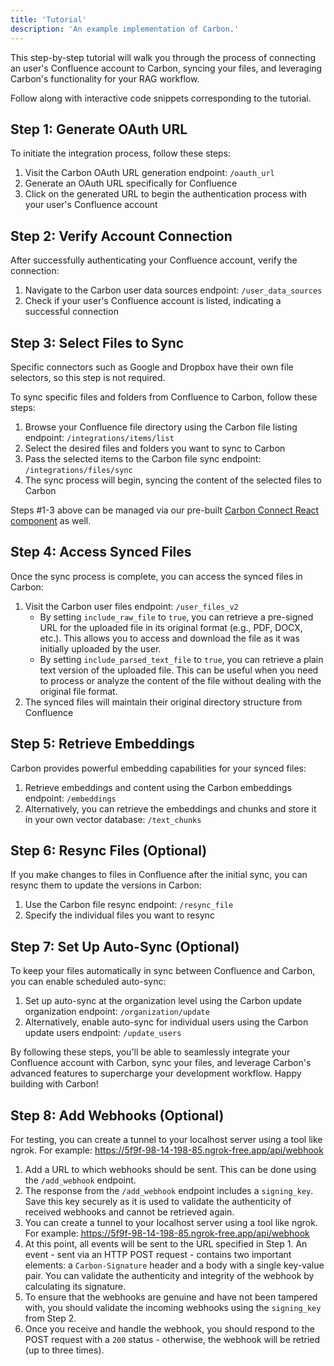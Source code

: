 ```yaml
---
title: 'Tutorial'
description: 'An example implementation of Carbon.'
---
```


<Note>This step-by-step tutorial will walk you through the process of connecting an user's Confluence account to Carbon, syncing your files, and leveraging Carbon's functionality for your RAG workflow.</Note>

<Card title="Jupyter Notebook" icon="link" href="https://colab.research.google.com/drive/1kXJ29dYOtJQip6NYrx9PKUJDC40PGxU_?usp=sharing">
  Follow along with interactive code snippets corresponding to the tutorial.
</Card>

## Step 1: Generate OAuth URL

To initiate the integration process, follow these steps:

1. Visit the Carbon OAuth URL generation endpoint: `/oauth_url`
2. Generate an OAuth URL specifically for Confluence
3. Click on the generated URL to begin the authentication process with your user's Confluence account

## Step 2: Verify Account Connection

After successfully authenticating your Confluence account, verify the connection:

1. Navigate to the Carbon user data sources endpoint: `/user_data_sources`
2. Check if your user's Confluence account is listed, indicating a successful connection

## Step 3: Select Files to Sync

<Note>Specific connectors such as Google and Dropbox have their own file selectors, so this step is not required.</Note>

To sync specific files and folders from Confluence to Carbon, follow these steps:

1. Browse your Confluence file directory using the Carbon file listing endpoint: `/integrations/items/list`
2. Select the desired files and folders you want to sync to Carbon
3. Pass the selected items to the Carbon file sync endpoint: `/integrations/files/sync`
4. The sync process will begin, syncing the content of the selected files to Carbon

<Tip>Steps #1-3 above can be managed via our pre-built [Carbon Connect React component](/carbon-connect) as well.</Tip>

## Step 4: Access Synced Files

Once the sync process is complete, you can access the synced files in Carbon:

1. Visit the Carbon user files endpoint: `/user_files_v2`
    - By setting `include_raw_file` to `true`, you can retrieve a pre-signed URL for the uploaded file in its original format (e.g., PDF, DOCX, etc.). This allows you to access and download the file as it was initially uploaded by the user.
    - By setting `include_parsed_text_file` to `true`, you can retrieve a plain text version of the uploaded file. This can be useful when you need to process or analyze the content of the file without dealing with the original file format.
2. The synced files will maintain their original directory structure from Confluence

## Step 5: Retrieve Embeddings

Carbon provides powerful embedding capabilities for your synced files:

1. Retrieve embeddings and content using the Carbon embeddings endpoint: `/embeddings`
2. Alternatively, you can retrieve the embeddings and chunks and store it in your own vector database: `/text_chunks`

## Step 6: Resync Files (Optional)

If you make changes to files in Confluence after the initial sync, you can resync them to update the versions in Carbon:

1. Use the Carbon file resync endpoint: `/resync_file`
2. Specify the individual files you want to resync

## Step 7: Set Up Auto-Sync (Optional)

To keep your files automatically in sync between Confluence and Carbon, you can enable scheduled auto-sync:

1. Set up auto-sync at the organization level using the Carbon update organization endpoint: `/organization/update`
2. Alternatively, enable auto-sync for individual users using the Carbon update users endpoint: `/update_users`

By following these steps, you'll be able to seamlessly integrate your Confluence account with Carbon, sync your files, and leverage Carbon's advanced features to supercharge your development workflow. Happy building with Carbon!

## Step 8: Add Webhooks (Optional)
<Note>For testing, you can create a tunnel to your localhost server using a tool like ngrok. For example: https://5f9f-98-14-198-85.ngrok-free.app/api/webhook</Note>
1. Add a URL to which webhooks should be sent. This can be done using the `/add_webhook` endpoint.
2. The response from the `/add_webhook` endpoint includes a `signing_key`. Save this key securely as it is used to validate the authenticity of received webhooks and cannot be retrieved again.
3. You can create a tunnel to your localhost server using a tool like ngrok. For example: https://5f9f-98-14-198-85.ngrok-free.app/api/webhook
4. At this point, all events will be sent to the URL specified in Step 1. An event - sent via an HTTP POST request - contains two important elements: a `Carbon-Signature` header and a body with a single key-value pair. You can validate the authenticity and integrity of the webhook by calculating its signature.
5. To ensure that the webhooks are genuine and have not been tampered with, you should validate the incoming webhooks using the `signing_key` from Step 2.
6. Once you receive and handle the webhook, you should respond to the POST request with a `200` status - otherwise, the webhook will be retried (up to three times).


